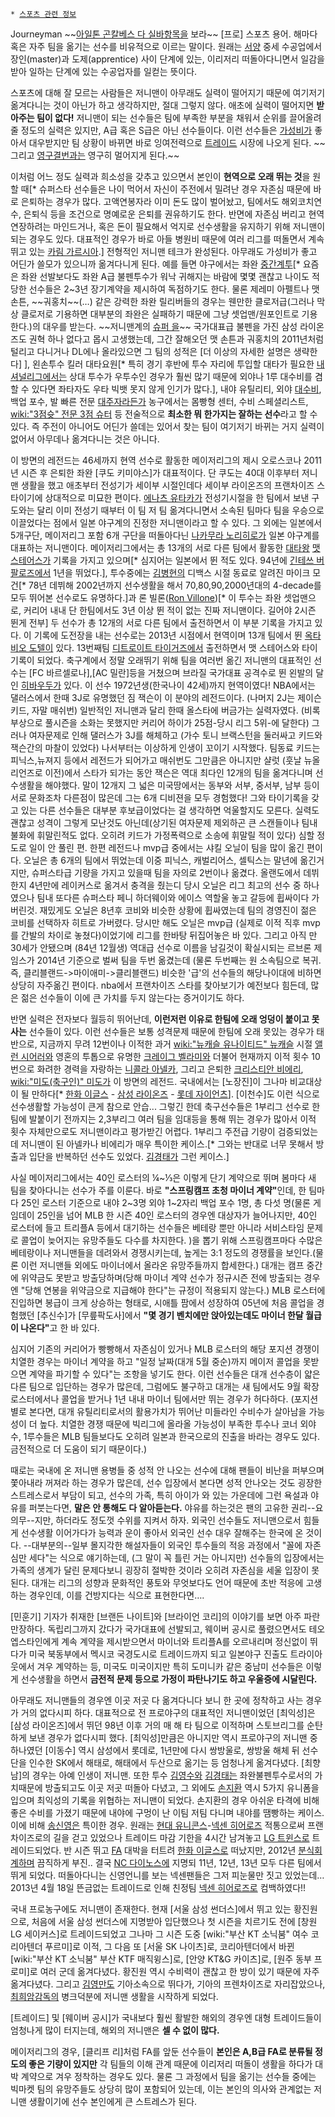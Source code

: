  * [[스포츠 관련 정보]]

Journeyman
~~[[아일톤 곤칼베스 다 실바]]항목을 보라~~
[프로] 스포츠 용어. 해마다 혹은 자주 팀을 옮기는 선수를 비유적으로 이르는 말이다. 원래는 [[서양]] 중세 수공업에서 장인(master)과 도제(apprentice) 사이 단계에 있는, 이리저리 떠돌아다니면서 일감을 받아 일하는 단계에 있는 수공업자를 일컫는 뜻이다.

스포츠에 대해 잘 모르는 사람들은 저니맨이 아무래도 실력이 떨어지기 때문에 여기저기 옮겨다니는 것이 아닌가 하고 생각하지만, 절대 그렇지 않다. 애초에 실력이 떨어지면 '''받아주는 팀이 없다!''' 저니맨이 되는 선수들은 팀에 부족한 부분을 채워서 순위를 끌어올려줄 정도의 실력은 있지만, A급 혹은 S급은 아닌 선수들이다. 이런 선수들은 [[가성비]]가 좋아서 대우받지만 팀 상황이 바뀌면 바로 잉여전력으로 [[트레이드]] 시장에 나오게 된다. ~~그리고 [[영구결번]]과는 영구히 멀어지게 된다.~~

이처럼 어느 정도 실력과 희소성을 갖추고 있으면서 본인이 '''현역으로 오래 뛰는 것'''을 원할 때[* 슈퍼스타 선수들은 나이 먹어서 자신이 주전에서 밀려난 경우 자존심 때문에 바로 은퇴하는 경우가 많다. 고액연봉자라 이미 돈도 많이 벌어놨고, 팀에서도 해외코치연수, 은퇴식 등을 조건으로 명예로운 은퇴를 권유하기도 한다. 반면에 자존심 버리고 현역 연장하려는 마인드거나, 혹은 돈이 필요해서 억지로 선수생활을 유지하기 위해 저니맨이 되는 경우도 있다. 대표적인 경우가 바로 아들 병원비 때문에 여러 리그를 떠돌면서 계속 뛰고 있는 [[카림 가르시아]].] 전형적인 저니맨 테크가 완성된다. 아무래도 가성비가 좋고 어딘가 쓸모가 있으니까 옮겨다니게 된다. 예를 들면 야구에서는 좌완 [[중간계투]][* 요즘은 좌완 선발보다도 좌완 A급 불펜투수가 워낙 귀해지는 바람에 몇몇 괜찮고 나이도 적당한 선수들은 2~3년 장기계약을 제시하여 독점하기도 한다. 물론 제레미 아펠트나 맷 손튼, ~~궈홍치~~(…) 같은 강력한 좌완 릴리버들의 경우는 웬만한 클로저급(그러나 막상 클로저로 기용하면 대부분의 좌완은 실패하기 때문에 그냥 셋업맨/원포인트로 기용한다.)의 대우를 받는다. ~~저니맨계의 [[슈퍼 을]]~~ 국가대표급 불펜을 가진 삼성 라이온즈도 권혁 하나 없다고 몹시 고생했는데, 그간 잘해오던 맷 손튼과 궈홍치의 2011년처럼 털리고 다니거나 DL에나 올라있으면 그 팀의 성적은 [더 이상의 자세한 설명은 생략한다] ], 왼손투수 킬러 대타요원[* 특히 경기 후반에 투수 자리에 투입할 대타가 필요한 [[내셔널리그]]에서는 상대 투수가 우투수인 경우가 훨씬 많기 때문에 외야나 1루 대수비를 겸할 수 있다면 좌타자도 우타 빅뱃 못지 않게 인기가 많다.], 내야 유틸리티, 외야 [[대수비]], 백업 포수, 발 빠른 전문 [[대주자]]라든가 농구에서는 몸빵형 센터, 수비 스페셜리스트, [[wiki:"3점슛" 전문 3점 슈터]] 등 전술적으로 '''최소한 뭐 한가지는 잘하는 선수'''라고 할 수 있다. 즉 주전이 아니어도 어딘가 쓸데는 있어서 찾는 팀이 여기저기 바뀌는 거지 실력이 없어서 아무데나 옮겨다니는 것은 아니다.

이 방면의 레전드는 46세까지 현역 선수로 활동한 메이저리그의 제시 오로스코나 2011년 시즌 후 은퇴한 좌완 [쿠도 키미야스]가 대표적이다. 단 쿠도는 40대 이후부터 저니맨 생활을 했고 애초부터 전성기가 세이부 시절인데다 세이부 라이온즈의 프랜차이즈 스타이기에 상대적으로 미묘한 편이다. [[에나츠 유타카]]가 전성기시절을 한 팀에서 보낸 구도와는 달리 이미 전성기 때부터 이 팀 저 팀 옮겨다니면서 소속된 팀마다 팀을 우승으로 이끌었다는 점에서 일본 야구계의 진정한 저니맨이라고 할 수 있다. 그 외에는 일본에서 5개구단, 메이저리그 포함 6개 구단을 떠돌아다닌 [[나카무라 노리히로]]가 일본 야구계를 대표하는 저니맨이다. 메이저리그에서는 총 13개의 서로 다른 팀에서 활동한 [[대타|대타왕]] [[맷 스테어스]]가 기록을 가지고 있으며[* 심지어는 일본에서 뛴 적도 있다. 94년에 [[오사카 긴테쓰 버팔로즈|긴테쓰 버팔로즈]]에서 1년을 뛰었다.], 투수중에는 [[김병현]]의 디백스 시절 동료로 알려진 마이크 모건[* 78년 데뷔해 2002년까지 선수생활을 해서 70,80,90,2000년대의 4-decade를 모두 뛰어본 선수로도 유명하다.]과 론 빌론([http://www.baseball-reference.com/players/v/villoro01.shtml Ron Villone])[* 이 투수는 좌완 셋업맨으로, 커리어 내내 단 한팀에서도 3년 이상 뛴 적이 없는 진짜 저니맨이다. 길어야 2시즌 뛴게 전부] 두 선수가 총 12개의 서로 다른 팀에서 출전하면서 이 부분 기록을 가지고 있다. 이 기록에 도전장을 내는 선수로는 2013년 시점에서 현역이며 13개 팀에서 뛴 [[옥타비오 도텔]]이 있다. 13번째팀 [[디트로이트 타이거즈]]에서 출전하면서 맷 스테어스와 타이기록이 되었다. 축구계에서 정말 오래뛰기 위해 팀을 여러번 옮긴 저니맨의 대표적인 선수는 [FC 바르셀로나],[AC 밀란]등을 거쳤으며 브라질 국가대표 공격수로 뛴 왼발의 달인 [[히바우두]]가 있다. 이 선수 1972년생(한국나이 42세)까지 현역이였다!
NBA에서는 댈러스에서 한때 3J로 유명했던 짐 잭슨이 이 분야의 레전드이다. (나머지 2J는 제이슨 키드, 자말 매쉬번) 일반적인 저니맨과 달리 한때 올스타에 버금가는 실력자였다. (비록 부상으로 풀시즌을 소화는 못했지만 커리어 하이가 25점-당시 리그 5위-에 달한다) 그러나 여자문제로 인해 댈러스가 3J를 해체하고 (가수 토니 브랙스턴을 둘러싸고 키드와 잭슨간의 마찰이 있었다) 나서부터는 이상하게 인생이 꼬이기 시작했다. 팀동료 키드는 피닉스,뉴져지 등에서 레전드가 되어가고 매쉬번도 그만큼은 아니지만 샬럿 (훗날 뉴올리언즈로 이전)에서 스타가 되가는 동안 잭슨은 역대 최다인 12개의 팀을 옮겨다니며 선수생활을 해야했다. 말이 12개지 그 넓은 미국땅에서는 동부와 서부, 중서부, 남부 등이 서로 문화조차 다른점이 많은데 그는 6개 디비젼을 모두 경험했다! 그와 타이기록을 갖고 있는 다른 선수들은 대부분 후보급이었다는 걸 생각하면 억울할지도 모른다. 실력도 괜찮고 성격이 그렇게 모난것도 아닌데(상기된 여자문제 제외하곤 큰 스캔들이나 팀내 불화에 휘말린적도 없다. 오히려 키드가 가정폭력으로 소송에 휘말릴 적이 있다) 심할 정도로 일이 안 풀린 편.
한편 레전드나 mvp급 중에서는 샤킬 오닐이 팀을 많이 옮긴 편이다. 오닐은 총 6개의 팀에서 뛰었는데 이중 피닉스, 캐벌리어스, 셀틱스는 말년에 옮긴거지만, 슈퍼스타급 기량을 가지고 있을때 팀을 자의로 2번이나 옮겼다. 올랜도에서 데뷔한지 4년만에 레이커스로 옮겨서 충격을 줬는디 당시 오닐은 리그 최고의 선수 중 하나였으나 팀내 또다른 슈퍼스타 페니 하더웨이와 에이스 역할울 놓고 갈등에 휩싸이다 가버린것. 재밌게도 오닐은 8년후 코비와 비슷한 상황에 휩싸였는데 팀의 경영진이 젊은 코비를 선택하자 히트로 가버렸다. 당시만 해도 오닐은 mvp급 (실제로 이적 직후 mvp를 간발의 차이로 놓쳤다)이었기에 리그를 한바탕 뒤집어놓은 바 있다. 그리고 아직 만30세가 안됐으며 (84년 12월생) 역대급 선수로 이름을 남길것이 확실시되는 르브론 제임스가 2014년 기준으로 벌써 팀을 두번 옮겼는데 (물론 두번째는 원 소속팀으로 복귀. 즉, 클리블랜드->마이애미->클리블랜드) 비슷한 '급'의 선수들의 해당나이대에 비하면 상당히 자주옮긴 편이다. nba에서 프랜차이즈 스타를 찾아보기가 예전보다 힘든데, 많은 젊은 선수들이 이에 큰 가치를 두지 않는다는 증거이기도 하다.

반면 실력은 전자보다 월등히 뛰어난데, '''이런저런 이유로 한팀에 오래 엉덩이 붙이고 못사는''' 선수들이 있다. 이런 선수들은 보통 성격문제 때문에 한팀에 오래 못있는 경우가 태반으로, 지금까지 무려 12번이나 이적한 과거 [[wiki:"뉴캐슬 유나이티드" 뉴캐슬]] 시절 [[앨런 시어러]]와 영혼의 투톱으로 유명한 [[크레이그 벨라미]]와 더불어 현재까지 이적 횟수 10번으로 화려한 경력을 자랑하는 [[니콜라 아넬카]], 그리고 은퇴한 [[크리스티안 비에리]], [[wiki:"미도(축구인)" 미도]]가 이 방면의 레전드. 국내에서는 [노장진]이 그나마 비교대상이 될 만하다[* [[한화 이글스]] - [[삼성 라이온즈]] - [[롯데 자이언츠]]]. [이천수]도 이런 식으로 선수생활할 가능성이 큰게 참으로 안습... 그렇긴 한데 축구선수들은 1부리그 선수로 한팀에 발붙이기 전까지는 2,3부리그 여러 팀을 임대등을 통해 뛰는 경우가 많아서 이적 횟수 자체만으로도 저니맨이라고 평가받긴 어렵다. 1부리그 주전급 기량이 검증되었는데 저니맨이 된 아넬카나 비에리가 매우 특이한 케이스.[* 그와는 반대로 너무 못해서 방출과 입단을 반복하던 선수도 있었다. [[김경태]]가 그런 케이스.]

사실 메이저리그에서는 40인 로스터의 ¼~⅓은 이렇게 단기 계약으로 뛰며 봄마다 새 팀을 찾아다니는 선수가 주를 이룬다. 바로 '''"스프링캠프 초청 마이너 계약"'''인데, 한 팀마다 25인 로스터 기준으로 내야 2~3명 외야 1~2자리 백업 포수 1명, 총 다섯 명(물론 게임데이 25인을 넘어 MLB 한 시즌 40인 로스터의 경우엔 대상자가 늘어나지만, 40인 로스터에 들고 트리플A 등에서 대기하는 선수들은 베테랑 뿐만 아니라 서비스타임 문제로 콜업이 늦어지는 유망주들도 다수를 차지한다. )을 뽑기 위해 스프링캠프마다 수많은 베테랑이나 저니맨들을 데려와서 경쟁시키는데, 높게는 3:1 정도의 경쟁률을 보인다.(물론 이런 저니맨들 외에도 마이너에서 올라온 유망주들까지 합세한다.) 대개는 캠프 중간에 위약금도 못받고 방출당하며(당해 마이너 계약 선수가 정규시즌 전에 방출되는 경우엔 "당해 연봉을 위약금으로 지급해야 한다"는 규정이 적용되지 않는다.) MLB 로스터에 진입하면 봉급이 크게 상승하는 형태로, 시애틀 팜에서 성장하여 05년에 처음 콜업을 경험했던 [추신수]가 [무릎팍도사]에서 '''"몇 경기 벤치에만 앉아있는데도 마이너 한달 월급이 나온다"'''고 한 바 있다.

심지어 기존의 커리어가 빵빵해서 자존심이 있거나 MLB 로스터의 해당 포지션 경쟁이 치열한 경우는 마이너 계약을 하고 "일정 날짜(대개 5월 중순)까지 메이저 콜업을 못받으면 계약을 파기할 수 있다"는 조항을 넣기도 한다. 이런 선수들은 대개 선수층이 얇은 다른 팀으로 입단하는 경우가 많은데, 그럼에도 불구하고 대개는 새 팀에서도 9월 확장 로스터에서나 콜업을 받거나 1년 내내 마이너 팀에서만 뛰는 경우가 허다하다. (포지션별로 본다면, 대개 유틸리티로서의 활용가치가 뛰어난 미들라인 수비수가 살아남을 가능성이 더 높다. 치열한 경쟁 때문에 빅리그에 올라올 가능성이 부족한 투수나 코너 외야수, 1루수들은 MLB 팀들보다도 오히려 일본과 한국으로의 진출을 바라는 경우도 있다. 금전적으로 더 도움이 되기 때문이다.)

때로는 국내에 온 저니맨 용병들 중 성적 안 나오는 선수에 대해 팬들이 비난을 퍼부으며 쫓아내라 꺼져라 하는 경우가 많은데, 선수 입장에서 본다면 성적 안나오는 것도 굉장한 스트레스로서 부담이 되고, 선수의 가족, 특히 아이가 와 있는 가운데에 그런 욕설과 야유를 퍼붓는다면, '''말은 안 통해도 다 알아듣는다.''' 야유를 하는것은 팬의 고유한 권리--요 의무--지만, 하더라도 정도껏 수위를 지켜서 하자. 외국인 선수들도 저니맨으로서 힘들게 선수생활 이어가다가 능력과 운이 좋아서 외국인 선수 대우 잘해주는 한국에 온 것이다. --대부분의--일부 몰지각한 해설자들이 외국인 투수들의 적응 과정에서 "꼴에 자존심만 세다"는 식으로 얘기하는데, (그 말이 꼭 틀린 거는 아니지만) 선수들의 입장에서는 가족의 생계가 달린 문제다보니 굉장히 절박한 것이라 오히려 자존심을 세울 입장이 못된다. 대개는 리그의 성향과 문화적인 풍토와 무엇보다도 언어 때문에 초반 적응에 고생하는 경우인데, 이를 건방지다는 식으로 표현한다면….

[민훈기] 기자가 취재한 [브랜든 나이트]와 [브라이언 코리]의 이야기를 보면 아주 파란만장하다. 독립리그까지 갔다가 국가대표에 선발되고, 웨이버 공시로 풀렸으면서도 테오 엡스타인에게 계속 계약을 제시받으면서 마이너와 트리플A를 오르내리며 정신없이 뛰다가 미국 북동부에서 멕시코 국경도시로 트레이드까지 되고 일본야구 진출도 트라이아웃에서 겨우 계약하는 등, 미국도 미국이지만 특히 도미니카 같은 중남미 선수들은 이렇게 선수생활을 하면서 '''금전적 문제 등으로 가정이 파탄나기도 하고 우울증에 시달린다.'''

아무래도 저니맨들의 경우엔 이곳 저곳 다 옮겨다니다 보니 한 곳에 정착하고 사는 경우가 거의 없다시피 하다. 대표적으로 전 프로야구의 대표적인 저니맨이었던 [최익성]은 [삼성 라이온즈]에서 뛰던 98년 이후 거의 매 해 타 팀으로 이적하며 스토브리그를 순탄하게 보낸 경우가 없다시피 했다. [최익성]만큼은 아니지만 역시 프로야구의 저니맨 중 하나였던 [이동수] 역시 삼성에서 롯데로, 1년만에 다시 쌍방울로, 쌍방울 해체 뒤 선수단을 인수한 SK에서 해태로, 해태에서 두산으로 옮기는 등 엄청나게 옮겨다녔다. [최향남]의 경우는 아예 인생이 저니맨. 또한 투수 [[김영수]]와 [[김경태]]는 좌완불펜투수로서의 가치때문에 방출되고도 이곳 저곳 떠돌아 다녔고, 그 외에도 [[손지환]] 역시 5가지 유니폼을 입으며 최익성의 기록을 위협하는 저니맨이 되었다. 손지환의 경우 아쉬운 타격에 비해 좋은 수비를 가졌기 때문에 내야에 구멍이 난 이팀 저팀 다니며 내야를 땜빵하는 케이스. 이에 비해 [[송신영]]은 특이한 경우. 원래는 [[현대 유니콘스]]-[[넥센 히어로즈]] 적통으로써 프랜차이즈로의 길을 걷고 있었으나 트레이드 마감 기한을 4시간 남겨놓고 [[LG 트윈스]]로 트레이드되었다. 반 시즌 뛰고 [[FA]] 대박을 터트려 [[한화 이글스]]로 떠났지만, 2012년 [[분식회계]]하며 끔직하게 부진.. 결국 [[NC 다이노스]]에 지명되 11년, 12년, 13년 모두 다른 팀에서 뛰게 되었다. 떠돌아다니는 신영언니를 보는 넥센팬들은 그저 피눈물만 짓고 있었는데… 2013년 4월 18일 뜬금없는 트레이드로 인해 친정팀 [[넥센 히어로즈]]로 컴백하였다!!

국내 프로농구에도 저니맨이 존재한다. 현재 [서울 삼성 썬더스]에서 뛰고 있는 황진원으로, 처음에 서울 삼성 썬더스에 지명받아 입단했으나 첫 시즌을 치르기도 전에 [창원 LG 세이커스]로 트레이드되었고 그나마 그 시즌 도중 [wiki:"부산 KT 소닉붐" 여수 코리아텐더 푸르미]로 이적, 그 다음 또 [서울 SK 나이츠]로, 코리아텐더에서 바뀐 [wiki:"부산 KT 소닉붐" 부산 KTF 매직윙스]로, [안양 KT&G 카이츠]로, [원주 동부 프로미]로 여러 군데 옮겨다녔다. 황진원 역시 수비력이 괜찮고 한 방이 있기 때문에 자주 옮겨다녔다. 그리고 [[김영만]]도 기아소속으로 뛰다가, 기아의 프렌차이즈로 자리잡았으나, [[최희암]]감독의 병크덕분에 저니맨 생활을 시작하게 되었다. 

[트레이드] 및 [웨이버 공시]가 국내보다 훨씬 활발한 해외의 경우엔 대형 트레이드들이 엄청나게 많이 터지는데, 해외의 저니맨은 '''셀 수 없이 많다.'''

메이저리그의 경우, [클리프 리]처럼 FA를 앞둔 선수들이 '''본인은 A,B급 FA로 분류될 정도의 좋은 기량이 있지만''' 각 팀들의 이해 관계 때문에 이리저리 떠돌이 생활을 하다가 대박 계약으로 겨우 정착하는 경우도 있다. 물론 그 과정에서 팀을 옮기는 선수들 중에는 빅마켓 팀의 유망주들도 상당히 많이 포함되어 있는데, 이는 본인의 의사와 관계없는 저니맨 생활이기에 선수 본인에게 큰 스트레스가 된다.
